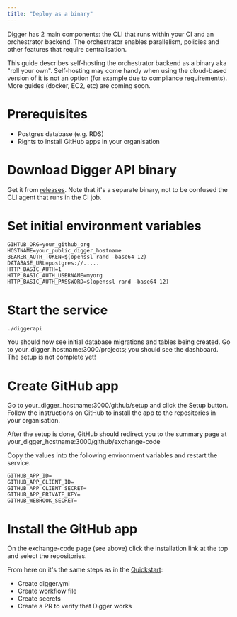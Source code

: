 ```yaml
---
title: "Deploy as a binary"
---
```


Digger has 2 main components: the CLI that runs within your CI and an orchestrator backend. The orchestrator enables parallelism, policies and other features that require centralisation.

This guide describes self-hosting the orchestrator backend as a binary aka "roll your own". Self-hosting may come handy when using the cloud-based version of it is not an option (for example due to compliance requirements). More guides (docker, EC2, etc) are coming soon.

# Prerequisites
- Postgres database (e.g. RDS)
- Rights to install GitHub apps in your organisation

# Download Digger API binary

Get it from [releases](https://github.com/diggerhq/digger/releases/). Note that it's a separate binary, not to be confused the CLI agent that runs in the CI job. 

# Set initial environment variables

```
GIHTUB_ORG=your_github_org
HOSTNAME=your_public_digger_hostname
BEARER_AUTH_TOKEN=$(openssl rand -base64 12)
DATABASE_URL=postgres://.....
HTTP_BASIC_AUTH=1
HTTP_BASIC_AUTH_USERNAME=myorg
HTTP_BASIC_AUTH_PASSWORD=$(openssl rand -base64 12)
```

# Start the service

```
./diggerapi
```
You should now see initial database migrations and tables being created. Go to your_digger_hostname:3000/projects; you should see the dashboard. The setup is not complete yet!

# Create GitHub app

Go to your_digger_hostname:3000/github/setup and click the Setup button. Follow the instructions on GitHub to install the app to the repositories in your organisation.

After the setup is done, GitHub should redirect you to the summary page at your_digger_hostname:3000/github/exchange-code

Copy the values into the following environment variables and restart the service.

```
GITHUB_APP_ID=
GITHUB_APP_CLIENT_ID=
GITHUB_APP_CLIENT_SECRET=
GITHUB_APP_PRIVATE_KEY=
GITHUB_WEBHOOK_SECRET=
```

# Install the GitHub app

On the exchange-code page (see above) click the installation link at the top and select the repositories.

From here on it's the same steps as in the [Quickstart](https://docs.digger.dev/getting-started/github-actions-+-aws):
- Create digger.yml
- Create workflow file
- Create secrets
- Create a PR to verify that Digger works
